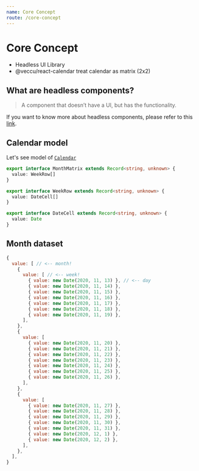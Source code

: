 ```yaml
---
name: Core Concept
route: /core-concept
---
```


# Core Concept

- Headless UI Library
- @veccu/react-calendar treat calendar as matrix (2x2)

## What are headless components?

> A component that doesn’t have a UI, but has the functionality.

If you want to know more about headless components, please refer to this [link](https://blog.logrocket.com/the-complete-guide-to-building-headless-interface-components-in-react).

## Calendar model

Let's see model of [`Calendar`](https://github.com/veccu/react-calendar/blob/main/src/models/Calendar.ts)

```ts
export interface MonthMatrix extends Record<string, unknown> {
  value: WeekRow[]
}

export interface WeekRow extends Record<string, unknown> {
  value: DateCell[]
}

export interface DateCell extends Record<string, unknown> {
  value: Date
}
```

## Month dataset

```js
{
  value: [ // <-- month!
    {
      value: [ // <-- week!
        { value: new Date(2020, 11, 13) }, // <-- day
        { value: new Date(2020, 11, 14) },
        { value: new Date(2020, 11, 15) },
        { value: new Date(2020, 11, 16) },
        { value: new Date(2020, 11, 17) },
        { value: new Date(2020, 11, 18) },
        { value: new Date(2020, 11, 19) },
      ],
    },
    {
      value: [
        { value: new Date(2020, 11, 20) },
        { value: new Date(2020, 11, 21) },
        { value: new Date(2020, 11, 22) },
        { value: new Date(2020, 11, 23) },
        { value: new Date(2020, 11, 24) },
        { value: new Date(2020, 11, 25) },
        { value: new Date(2020, 11, 26) },
      ],
    },
    {
      value: [
        { value: new Date(2020, 11, 27) },
        { value: new Date(2020, 11, 28) },
        { value: new Date(2020, 11, 29) },
        { value: new Date(2020, 11, 30) },
        { value: new Date(2020, 11, 31) },
        { value: new Date(2020, 12, 1) },
        { value: new Date(2020, 12, 2) },
      ],
    },
  ],
}
```